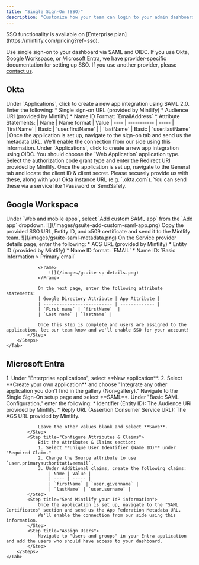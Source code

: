 ```yaml
---
title: "Single Sign-On (SSO)"
description: "Customize how your team can login to your admin dashboard"
---
```


<Info>
  SSO functionality is available on [Enterprise plan](https://mintlify.com/pricing?ref=sso).
</Info>

Use single sign-on to your dashboard via SAML and OIDC. If you use Okta, Google Workspace, or Microsoft Entra, we have provider-specific documentation for setting up SSO. If you use another provider, please [contact us](mailto:support@mintlify.com).

## Okta

<Tabs>
    <Tab title="SAML">
        <Steps>
            <Step title="Create an application">
                Under `Applications`, click to create a new app integration using SAML 2.0.
            </Step>
            <Step title="Configure integration">
                Enter the following:
                * Single sign-on URL (provided by Mintlify)
                * Audience URI (provided by Mintlify)
                * Name ID Format: `EmailAddress`
                * Attribute Statements:
                    | Name | Name format | Value
                    | ---- | ----------- | -----
                    | `firstName` | Basic | `user.firstName` |
                    | `lastName` | Basic | `user.lastName` |
            </Step>
            <Step title="Send us your IdP information">
                Once the application is set up, navigate to the sign-on tab and send us the metadata URL.
                We'll enable the connection from our side using this information.
            </Step>
        </Steps>
    </Tab>
    <Tab title="OIDC">
        <Steps>
            <Step title="Create an application">
                Under `Applications`, click to create a new app integration using OIDC.
                You should choose the `Web Application` application type.
            </Step>
            <Step title="Configure integration">
                Select the authorization code grant type and enter the Redirect URI provided by Mintlify.
            </Step>
            <Step title="Send us your IdP information">
                Once the application is set up, navigate to the General tab and locate the client ID & client secret.
                Please securely provide us with these, along with your Okta instance URL (e.g. `<your-tenant-name>.okta.com`). You can send these via a service like 1Password or SendSafely.
            </Step>
        </Steps>
    </Tab>
</Tabs>

## Google Workspace

<Tabs>
    <Tab title="SAML">
        <Steps>
            <Step title="Create an application">
                Under `Web and mobile apps`, select `Add custom SAML app` from the `Add app` dropdown.  
                <Frame>
                    ![](/images/gsuite-add-custom-saml-app.png)
                </Frame>              
            </Step>
            <Step title="Send us your IdP information">
                Copy the provided SSO URL, Entity ID, and x509 certificate and send it to the Mintlify team.
                <Frame>
                    ![](/images/gsuite-saml-metadata.png)                    
                </Frame>
            </Step>
            <Step title="Configure integration">
                On the Service provider details page, enter the following:
                * ACS URL (provided by Mintlify)
                * Entity ID (provided by Mintlify)
                * Name ID format: `EMAIL`
                * Name ID: `Basic Information > Primary email`

                <Frame>
                    ![](/images/gsuite-sp-details.png)
                </Frame>

                On the next page, enter the following attribute statements:
                | Google Directory Attribute | App Attribute |
                | -------------------------- | ------------- |
                | `First name` | `firstName`  |
                | `Last name` | `lastName` |

                Once this step is complete and users are assigned to the application, let our team know and we'll enable SSO for your account!
            </Step>
        </Steps>
    </Tab>
</Tabs>

## Microsoft Entra

<Tabs>
    <Tab title="SAML">
        <Steps>
            <Step title="Create an application">
                1. Under "Enterprise applications", select **New application**.
                2. Select **Create your own application** and choose "Integrate any other application you don't find in the gallery (Non-gallery)."
            </Step>
            <Step title="Configure SAML">
                Navigate to the Single Sign-On setup page and select **SAML**. Under "Basic SAML Configuration," enter the following:
                * Identifier (Entity ID): The Audience URI provided by Mintlify.
                * Reply URL (Assertion Consumer Service URL): The ACS URL provided by Mintlify.
                
                Leave the other values blank and select **Save**.
            </Step>
            <Step title="Configure Attributes & Claims">
                Edit the Attributes & Claims section:
                1. Select **Unique User Identifier (Name ID)** under "Required Claim."
                2. Change the Source attribute to use `user.primaryauthoritativeemail`.
                3. Under Additional claims, create the following claims:
                    | Name | Value |
                    | ---- | ----- |
                    | `firstName` | `user.givenname` |
                    | `lastName` | `user.surname` |
            </Step>
            <Step title="Send Mintlify your IdP information">
                Once the application is set up, navigate to the "SAML Certificates" section and send us the App Federation Metadata URL.
                We'll enable the connection from our side using this information.
            </Step>
            <Step title="Assign Users">
                Navigate to "Users and groups" in your Entra application and add the users who should have access to your dashboard.
            </Step>
        </Steps>
    </Tab>
</Tabs>
